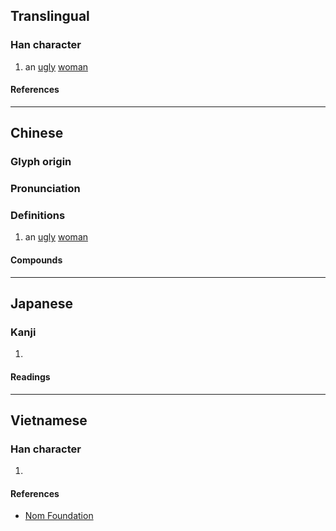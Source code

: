 {{character info}}
==Translingual==

===Han character===
{{Han char|rn=38|rad=女|as=10|sn=13|four=47436|canj=VUMI|ids=⿰女蚩}}

# an [[ugly]] [[woman]]

====References====
{{Han ref|kx=0268.110|dkj=06579|dj=0535.330|hdz=21074.100|uh=5AB8}}

----

==Chinese==
{{zh-forms}}

===Glyph origin===
{{Han etym}}

===Pronunciation===
{{zh-pron
|m=chī
|c=ci1
|mn=chhi
|mc=y
|oc=y
|cat=n
}}

===Definitions===
{{zh-hanzi}}

# an [[ugly]] [[woman]]

====Compounds====
{{zh-der|妍媸}}

----

==Japanese==

===Kanji===
{{ja-kanji|grade=|rs=女10}}

# {{rfdef|ja|sort=女10}}

====Readings====
{{ja-readings
|goon=し
|kanon=し
|kun=あなど-る, おろ-か, みにく-い, みだ-る
}}

----

==Vietnamese==

===Han character===
{{vi-readings|rs=女10|reading=[[sầy]], [[xuy]], [[si]]}}

# {{rfdef|vi|sort=女10}}

====References====
* [http://nomfoundation.org/common/nom_details.php?codepoint=5ab8 Nom Foundation]